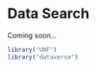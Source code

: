 <!--
%\VignetteEngine{knitr}
%\VignetteIndexEntry{2. Data Search}
-->

# Data Search #

Coming soon...

```r
library("UNF")
library("dataverse")
```
